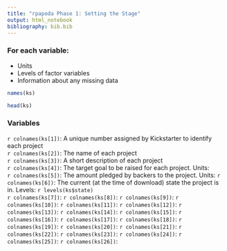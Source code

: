 ```yaml
---
title: "rpapoda Phase 1: Setting the Stage"
output: html_notebook
bibliography: bib.bib
---
```




### For each variable:  
* Units  
* Levels of factor variables
* Information about any missing data

```r
names(ks)
```

```r
head(ks)
```


### Variables
<!-- I think its best to wait until the end to do this part. Too much will change between now and then -->

`r colnames(ks[1])`: A unique number assigned by Kickstarter to identify each project  
`r colnames(ks[2])`: The name of each project  
`r colnames(ks[3])`: A short description of each project  
`r colnames(ks[4])`: The target goal to be raised for each project. Units:  
`r colnames(ks[5])`: The amount pledged by backers to the project. Units: 
`r colnames(ks[6])`: The current (at the time of download) state the project is in. Levels: `r levels(ks$state)`  
`r colnames(ks[7])`: 
`r colnames(ks[8])`: 
`r colnames(ks[9])`: 
`r colnames(ks[10])`: 
`r colnames(ks[11])`: 
`r colnames(ks[12])`: 
`r colnames(ks[13])`: 
`r colnames(ks[14])`: 
`r colnames(ks[15])`: 
`r colnames(ks[16])`: 
`r colnames(ks[17])`: 
`r colnames(ks[18])`: 
`r colnames(ks[19])`: 
`r colnames(ks[20])`: 
`r colnames(ks[21])`: 
`r colnames(ks[22])`: 
`r colnames(ks[23])`: 
`r colnames(ks[24])`: 
`r colnames(ks[25])`: 
`r colnames(ks[26])`: 


